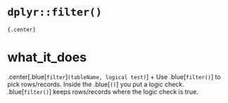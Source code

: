 # [`dplyr::filter()`]{.blue}

	{.center}
# what_it_does 

.center[.blue[`filter`]`(tableName, logical test)`]
+ Use .blue[`filter()`] to pick rows/records. Inside the .blue[`()`] you put a logic check. .blue[`filter()`] keeps rows/records where the logic check is true.  

